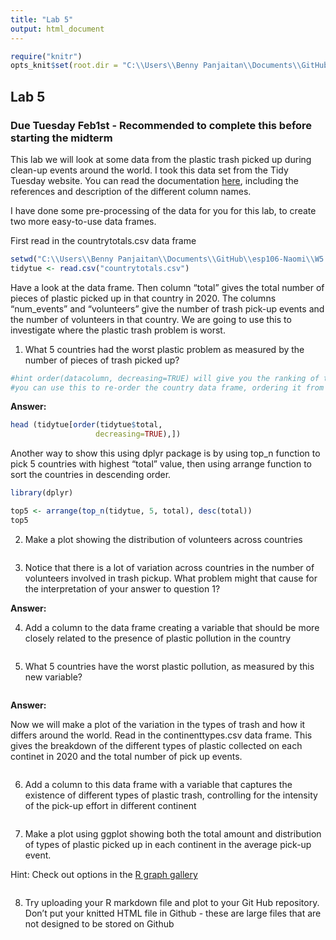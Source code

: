 ```yaml
---
title: "Lab 5"
output: html_document
---
```


```r
require("knitr")
opts_knit$set(root.dir = "C:\\Users\\Benny Panjaitan\\Documents\\GitHub\\esp106-Naomi\\W5 Lab\\") #use this to set your working directory so knitr understands it
```

## Lab 5

### Due Tuesday Feb1st - Recommended to complete this before starting the midterm

This lab we will look at some data from the plastic trash picked up during clean-up events around the world. I took this data set from the Tidy Tuesday website. You can read the documentation [here](https://github.com/rfordatascience/tidytuesday/blob/master/data/2021/2021-01-26/readme.md), including the references and description of the different column names.

I have done some pre-processing of the data for you for this lab, to create two more easy-to-use data frames.

First read in the countrytotals.csv data frame
```r
setwd("C:\\Users\\Benny Panjaitan\\Documents\\GitHub\\esp106-Naomi\\W5 Lab\\ESP106_week5_data")
tidytue <- read.csv("countrytotals.csv")

```

Have a look at the data frame. Then column "total" gives the total number of pieces of plastic picked up in that country in 2020. The columns "num_events" and "volunteers" give the number of trash pick-up events and the number of volunteers in that country. We are going to use this to investigate where the plastic trash problem is worst.

1. What 5 countries had the worst plastic problem as measured by the number of pieces of trash picked up?

```r

#hint order(datacolumn, decreasing=TRUE) will give you the ranking of the countries by the values in the data column
#you can use this to re-order the country data frame, ordering it from the country with the most trash picked up to the least
```

**Answer:** 
```r
head (tidytue[order(tidytue$total, 
                   decreasing=TRUE),])
```
Another way to show this using dplyr package is by using top_n function to pick 5 countries with highest "total" value, then using arrange function to sort the countries in descending order.
```r
library(dplyr)

top5 <- arrange(top_n(tidytue, 5, total), desc(total))
top5

```


2. Make a plot showing the distribution of volunteers across countries

```r


```

3. Notice that there is a lot of variation across countries in the number of volunteers involved in trash pickup. What problem might that cause for the interpretation of your answer to question 1?

**Answer:** 

4. Add a column to the data frame creating a variable that should be more closely related to the presence of plastic pollution in the country

```r



```

5. What 5 countries have the worst plastic pollution, as measured by this new variable?

```r


```

**Answer:** 

Now we will make a plot of the variation in the types of trash and how it differs around the world. Read in the continenttypes.csv data frame. This gives the breakdown of the different types of plastic collected on each continet in 2020 and the total number of pick up events.

```r


```

6. Add a column to this data frame with a variable that captures the existence of different types of plastic trash, controlling for the intensity of the pick-up effort in different continent

```r

```

7. Make a plot using ggplot showing both the total amount and distribution of types of plastic picked up in each continent in the average pick-up event.

Hint: Check out options in the [R graph gallery](https://www.r-graph-gallery.com)

```r

```

8. Try uploading your R markdown file and plot to your Git Hub repository. Don't put your knitted HTML file in Github - these are large files that are not designed to be stored on Github

